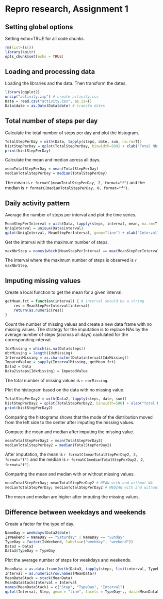 Repro research, Assignment 1
============================

## Setting global options

Setting echo=TRUE for all code chunks.

```r
rm(list=ls())
library(knitr)
opts_chunk$set(echo = TRUE)
```

## Loading and processing data

Loading the libraries and the data. Then transform the dates.

```r
library(ggplot2)
unzip("activity.zip") # create activity.csv
Data = read.csv("activity.csv", as.is=T)
Data$date = as.Date(Data$date) # transfo dates
```

## Total number of steps per day

Calculate the total number of steps per day and plot the histogram.

```r
TotalStepPerDay = with(Data, tapply(steps, date, sum, na.rm=T))
histStepPerDay = qplot(TotalStepPerDay, binwidth=500) + xlab("Total Nbr Of Steps (Per Day)") + ylab("Nbr Of Days") + ggtitle("Total Nbr of Steps")
print(histStepPerDay)
```

Calculate the mean and median across all days.

```r
meanTotalStepPerDay = mean(TotalStepPerDay)
medianTotalStepPerDay = median(TotalStepPerDay)
```

The mean is `r formatC(meanTotalStepPerDay, 2, format="f")` and the median is `r formatC(medianTotalStepPerDay, 0, format="f")`.

## Daily activity pattern

Average the number of steps per interval and plot the time series.

```r
MeanStepPerInterval = with(Data, tapply(steps, interval, mean, na.rm=T))
UniqInterval = unique(Data$interval)
qplot(UniqInterval, MeanStepPerInterval, geom="line") + xlab("Interval") + ylab("Average Nbr of Steps") + ggtitle("Activity Pattern")
```

Get the interval with the maximum number of steps.

```r
maxNbrStep = names(which(MeanStepPerInterval == max(MeanStepPerInterval))) # interval 835
```

The interval where the maximum number of steps is observed is `r maxNbrStep`.

## Imputing missing values

Create a local function to get the mean for a given interval.

```r
getMean.fct = function(interval) { # interval should be a string
    res = MeanStepPerInterval[interval]
    return(as.numeric(res))
}
```

Count the number of missing values and create a new data frame with no missing values. The strategy for the imputation is to replace NAs by the average number of steps (accross all days) caclulated for the corresponding interval.

```r
IdxMissing = which(is.na(Data$steps))
nbrMissing = length(IdxMissing)
IntervalMissing = as.character(Data$interval[IdxMissing])
ImputedValue = sapply(IntervalMissing, getMean.fct)
Data2 = Data
Data2$steps[IdxMissing] = ImputedValue
```

The total number of missing values is `r nbrMissing`.

Plot the histogram based on the data with no missing value.

```r
TotalStepPerDay2 = with(Data2, tapply(steps, date, sum))
histStepPerDay2 = qplot(TotalStepPerDay2, binwidth=500) + xlab("Total Nbr Of Steps (Per Day)") + ylab("Nbr Of Days") + ggtitle("Total Nbr of Steps (no NA)")
print(histStepPerDay2)
```

Comparing the histograms shows that the mode of the distribution moved from the left side to the center after imputing the missing values.

Compute the mean and median after imputing the missing value.

```r
meanTotalStepPerDay2 = mean(TotalStepPerDay2)
medianTotalStepPerDay2 = median(TotalStepPerDay2)
```

After imputation, the mean is `r formatC(meanTotalStepPerDay2, 2, format="f")` and the median is `r formatC(medianTotalStepPerDay2, 2, format="f")`.

Comparing the mean and median with or without missing values.

```r
meanTotalStepPerDay; meanTotalStepPerDay2 # MEAN with and without NA
medianTotalStepPerDay; medianTotalStepPerDay2 # MEDIAN with and without NA
```

The mean and median are higher after imputing the missing values.

## Difference between weekdays and weekends

Create a factor for the type of day.

```r
NameDay = weekdays(Data2$date)
IsWeekend = NameDay == "Saturday" | NameDay == "Sunday"
TypeDay = factor(IsWeekend, labels=c("weekday", "weekend"))
Data3 = Data2
Data3$TypeDay = TypeDay
```

Plot the average number of steps for weekdays and weekends.

```r
MeanData = as.data.frame(with(Data3, tapply(steps, list(interval, TypeDay), mean)))
Interval = as.numeric(row.names(MeanData))
MeanDataStack = stack(MeanData)
MeanDataStack$Interval = Interval
names(MeanDataStack) = c("Step", "TypeDay", "Interval")
qplot(Interval, Step, geom = "line", facets = TypeDay~., data=MeanDataStack) + xlab("Interval") + ylab("Average Nbr of Steps") + ggtitle("Activity Pattern (no NA)")
```









